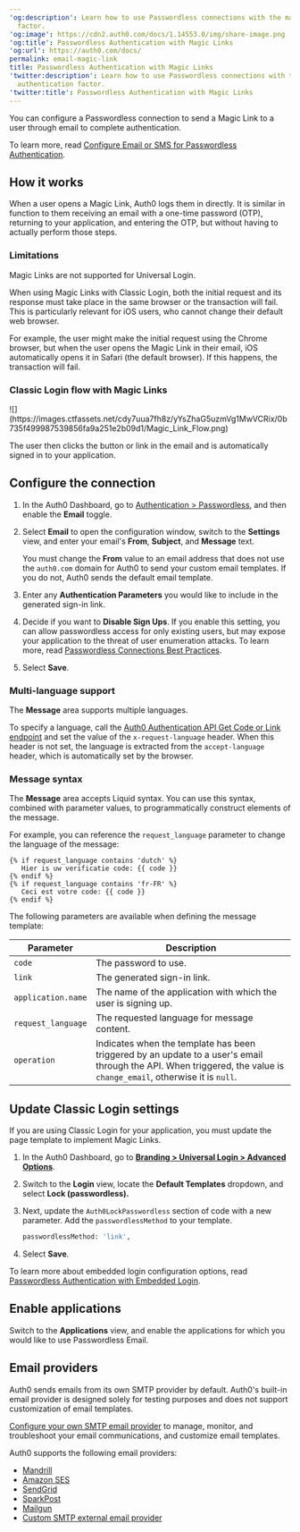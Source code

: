 ---
'og:description': Learn how to use Passwordless connections with the magic link authentication
  factor.
'og:image': https://cdn2.auth0.com/docs/1.14553.0/img/share-image.png
'og:title': Passwordless Authentication with Magic Links
'og:url': https://auth0.com/docs/
permalink: email-magic-link
title: Passwordless Authentication with Magic Links
'twitter:description': Learn how to use Passwordless connections with the magic link
  authentication factor.
'twitter:title': Passwordless Authentication with Magic Links
---
You can configure a <Tooltip tip="Passwordless: Form of authentication that does not rely on a password as the first factor." cta="View Glossary" href="/docs/glossary?term=Passwordless">Passwordless</Tooltip> connection to send a Magic Link to a user through email to complete authentication.

To learn more, read [Configure Email or SMS for Passwordless Authentication](/docs/authenticate/login/auth0-universal-login/passwordless-login/email-or-sms).

## How it works

When a user opens a Magic Link, Auth0 logs them in directly. It is similar in function to them receiving an email with a one-time password (OTP), returning to your application, and entering the OTP, but without having to actually perform those steps.

### Limitations

Magic Links are not supported for <Tooltip tip="Universal Login: Your application redirects to Universal Login, hosted on Auth0's Authorization Server, to verify a user's identity." cta="View Glossary" href="/docs/glossary?term=Universal+Login">Universal Login</Tooltip>.

When using Magic Links with Classic Login, both the initial request and its response must take place in the same browser or the transaction will fail. This is particularly relevant for iOS users, who cannot change their default web browser.

For example, the user might make the initial request using the Chrome browser, but when the user opens the Magic Link in their email, iOS automatically opens it in Safari (the default browser). If this happens, the transaction will fail.

### Classic Login flow with Magic Links

<Frame>![](https://images.ctfassets.net/cdy7uua7fh8z/yYsZhaG5uzmVg1MwVCRix/0b735f499987539856fa9a251e2b09d1/Magic_Link_Flow.png)</Frame>

The user then clicks the button or link in the email and is automatically signed in to your application.

## Configure the connection

1. In the Auth0 Dashboard, go to [Authentication > Passwordless](https://manage.auth0.com/#/connections/passwordless), and then enable the **Email** toggle.
2. Select **Email** to open the configuration window, switch to the **Settings** view, and enter your email's **From**, **Subject**, and **Message** text.

   <Callout icon="file-lines" color="#0EA5E9" iconType="regular">

   You must change the **From** value to an email address that does not use the `auth0.com` domain for Auth0 to send your custom email templates. If you do not, Auth0 sends the default email template.

   </Callout>
3. Enter any **Authentication Parameters** you would like to include in the generated sign-in link.
4. Decide if you want to **Disable Sign Ups**. If you enable this setting, you can allow passwordless access for only existing users, but may expose your application to the threat of user enumeration attacks. To learn more, read [Passwordless Connections Best Practices](/docs/authenticate/passwordless/best-practices).
5. Select **Save**.

### Multi-language support

The **Message** area supports multiple languages.

To specify a language, call the [Auth0 Authentication API Get Code or Link endpoint](https://auth0.com/docs/api/authentication#get-code-or-link) and set the value of the `x-request-language` header. When this header is not set, the language is extracted from the `accept-language` header, which is automatically set by the browser.

### Message syntax

The **Message** area accepts Liquid syntax. You can use this syntax, combined with parameter values, to programmatically construct elements of the message.

For example, you can reference the `request_language` parameter to change the language of the message:

```liquid lines
{% if request_language contains 'dutch' %}
   Hier is uw verificatie code: {{ code }}
{% endif %}
{% if request_language contains 'fr-FR' %}
   Ceci est votre code: {{ code }}
{% endif %}
```






The following parameters are available when defining the message template:

<table class="table"><thead>
<tr>
<th><strong>Parameter</strong></th>
<th><strong>Description</strong></th>
</tr>
</thead>
<tbody>
<tr>
<td><code>code</code></td>
<td>The password to use.</td>
</tr>
<tr>
<td><code>link</code></td>
<td>The generated sign-in link.</td>
</tr>
<tr>
<td><code>application.name</code></td>
<td>The name of the application with which the user is signing up.</td>
</tr>
<tr>
<td><code>request_language</code></td>
<td>The requested language for message content.</td>
</tr>
<tr>
<td><code>operation</code></td>
<td>Indicates when the template has been triggered by an update to a user's email through the API. When triggered, the value is <code>change_email</code>, otherwise it is <code>null</code>.</td>
</tr>
</tbody>
</table>

## Update Classic Login settings

If you are using Classic Login for your application, you must update the page template to implement Magic Links.

1. In the Auth0 Dashboard, go to [**Branding > Universal Login > Advanced Options**](https://manage.auth0.com/#/login_settings).
2. Switch to the **Login** view, locate the **Default Templates** dropdown, and select **Lock (passwordless).**
3. Next, update the `Auth0LockPasswordless` section of code with a new parameter. Add the `passwordlessMethod` to your template.

   ```bash lines
   passwordlessMethod: 'link',
   ```


   

   
4. Select **Save**.

To learn more about embedded login configuration options, read [Passwordless Authentication with Embedded Login](/docs/authenticate/passwordless/implement-login/embedded-login).

## Enable applications

Switch to the **Applications** view, and enable the applications for which you would like to use Passwordless Email.

## Email providers

Auth0 sends emails from its own SMTP provider by default. Auth0's built-in email provider is designed solely for testing purposes and does not support customization of email templates.

[Configure your own SMTP email provider](/docs/customize/email/smtp-email-providers) to manage, monitor, and troubleshoot your email communications, and customize email templates.

Auth0 supports the following email providers:

* [Mandrill](/docs/customize/email/smtp-email-providers/configure-mandrill-as-external-smtp-email-provider)
* [Amazon SES](/docs/customize/email/smtp-email-providers/configure-amazon-ses-as-external-smtp-email-provider)
* [SendGrid](/docs/customize/email/smtp-email-providers/configure-sendgrid-as-external-smtp-email-provider)
* [SparkPost](/docs/customize/email/smtp-email-providers/configure-sparkpost-as-external-smtp-email-provider)
* [Mailgun](/docs/customize/email/smtp-email-providers/configure-mailgun-as-external-smtp-email-provider)
* [Custom SMTP external email provider](/docs/customize/email/smtp-email-providers/configure-custom-external-smtp-email-provider)